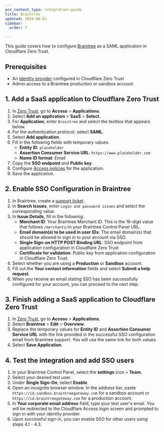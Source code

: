 ```yaml
---
pcx_content_type: integration-guide
title: Braintree
updated: 2024-08-01
sidebar:
  order: 7

---
```


This guide covers how to configure [Braintree](https://developer.paypal.com/braintree/articles/guides/single-sign-on-sso) as a SAML application in Cloudflare Zero Trust.

## Prerequisites

* An [identity provider](/cloudflare-one/identity/idp-integration/) configured in Cloudflare Zero Trust
* Admin access to a Braintree production or sandbox account

## 1. Add a SaaS application to Cloudflare Zero Trust

1. In [Zero Trust](https://one.dash.cloudflare.com), go to **Access** > **Applications**.
2. Select **Add an application** > **SaaS** > **Select**.
3. For **Application**, enter `Braintree` and select the textbox that appears below.
4. For the authentication protocol, select **SAML**.
5. Select **Add application**.
6. Fill in the following fields with temporary values:
   * **Entity ID**: `placeholder`
   * **Assertion Consumer Service URL**: `https://www.placeholder.com`
   * **Name ID format**: *Email*
7. Copy the **SSO endpoint** and **Public key**.
8. Configure [Access policies](/cloudflare-one/policies/access/) for the application.
9. Save the application.

## 2. Enable SSO Configuration in Braintree

1. In Braintree, create a [support ticket](https://developer.paypal.com/braintree/help).
2. In **Search Issues**, enter `Login and password issues` and select the corresponding value.
3. In **Issue Details**, fill in the following:
   * **Merchant ID**: Your Braintree Merchant ID. This is the 16-digit value that follows `/merchants/`in your Braintree Control Panel URL.
   * **Email domain(s) to be used in user IDs**: The email domain(s) that should be allowed to sign in to your account via SSO.
   * **Single Sign-on HTTP POST Binding URL**: SSO endpoint from application configuration in Cloudflare Zero Trust
   * **Certificate for validation**: Public key from application configuration in Cloudflare Zero Trust.
4. Select whether you are using a **Production** or **Sandbox** account.
5. Fill out the **Your contact information** fields and select **Submit a help request**.
6. When you receive an email stating SSO has been successfully configured for your account, you can proceed to the next step.

## 3. Finish adding a SaaS application to Cloudflare Zero Trust

1. In [Zero Trust](https://one.dash.cloudflare.com), go to **Access** > **Applications**.
2. Select **Braintree** > **Edit** > **Overview**.
3. Replace the temporary values for **Entity ID** and **Assertion Consumer Service URL** with the link provided in the successful SSO configuration email from Braintree support. You will use the same link for both values.
4. Select **Save Application**.

## 4. Test the integration and add SSO users

1. In your Braintree Control Panel, select the **settings** icon > **Team**.
2. Select your desired test user.
3. Under **Single Sign-On**, select **Enable**.
4. Open an incognito browser window. In the address bar, paste `https://id.sandbox.braintreegateway.com` for a sandbox account or
   `https://id.braintreegateway.com` for a production account.
5. In **Your corporate email address** field, type your test user's email. You will be redirected to the Cloudflare Access login screen and prompted to sign in with your identity provider.
6. Upon successful sign-in, you can enable SSO for other users using steps 4.1 - 4.3.

